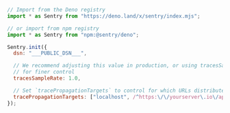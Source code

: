 <SignInNote />

```javascript
// Import from the Deno registry
import * as Sentry from "https://deno.land/x/sentry/index.mjs";

// or import from npm registry
import * as Sentry from "npm:@sentry/deno";

Sentry.init({
  dsn: "___PUBLIC_DSN___",

  // We recommend adjusting this value in production, or using tracesSampler
  // for finer control
  tracesSampleRate: 1.0,

  // Set `tracePropagationTargets` to control for which URLs distributed tracing should be enabled
  tracePropagationTargets: ["localhost", /^https:\/\/yourserver\.io\/api/],
});
```
